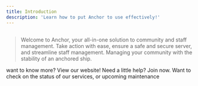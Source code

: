 ```yaml
---
title: Introduction
description: 'Learn how to put Anchor to use effectively!'
---
```

## 
> Welcome to Anchor, your all-in-one solution to community and staff management. Take action with ease, ensure a safe and secure server, and streamline staff management. Managing your community with the stability of an anchored ship.




<CardGroup cols={2}>
  <Card
    title="anchor.xyz"
    icon="link"
    href="https://mintlify.com/docs/settings/global"
  >
    want to know more? View our website!
  </Card>
  <Card
    title="Discord Server"
    icon="discord"
    href="https://mintlify.com/docs/api-playground/openapi"
  >
    Need a little help? Join now.
  </Card>
  <Card
    title="Status"
    icon="wifi"
    href="https://mintlify.com/docs/components/accordion"
  >
    Want to check on the status of our services, or upcoming maintenance 
  </Card>
</CardGroup>
